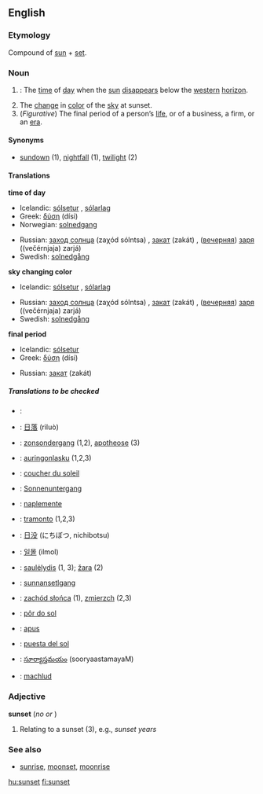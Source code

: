 ==English==

===Etymology===
Compound of [[sun]] + [[set]].

===Noun===
{{en-noun-reg}}

# {{time}}: The [[time]] of [[day]] when the [[sun]] [[disappear]]s below the [[western]] [[horizon]].
# The [[change]] in [[color]] of the [[sky]] at sunset.
# (''Figurative'') The final period of a person’s [[life]], or of a business, a firm, or an [[era]].

====Synonyms====
*[[sundown]] (1), [[nightfall]] (1), [[twilight]] (2)

====Translations====
'''time of day'''
{{top}}
*Icelandic: [[sólsetur]] {{n}}, [[sólarlag]] {{n}}
*Greek: [[δύση]] (dísi) {{f}}
*Norwegian: [[solnedgang]] {{m}}
{{mid}}
*Russian: [[заход солнца]] (zaχód sólntsa) {{m}}, [[закат]] (zakát) {{m}}, ([[вечерний|вечерняя]]) [[заря]] ((večérnjaja) zarjá) {{f}}
*Swedish: [[solnedgång]] {{c}}
{{bottom}}

'''sky changing color'''
{{top}}
*Icelandic: [[sólsetur]] {{n}}, [[sólarlag]] {{n}}
{{mid}}
*Russian: [[заход солнца]] (zaχód sólntsa) {{m}}, [[закат]] (zakát) {{m}}, ([[вечерний|вечерняя]]) [[заря]] ((večérnjaja) zarjá) {{f}}
*Swedish: [[solnedgång]] {{c}}
{{bottom}}

'''final period'''
{{top}}
*Icelandic: [[sólsetur]] {{n}}
*Greek: [[δύση]] (dísi) {{f}}
{{mid}}
*Russian: [[закат]] (zakát) {{m}}
{{bottom}}

=====Translations to be checked=====
{{checktrans}}
{{top}}
*{{ttbc|Arabic}}: {{ARchar|[[غروب الشمس]]}} {{Unicode|(ğurú:b aš-šams)}} {{m}}
*{{ttbc|Chinese}}: [[日落]] (rìluò)
*{{ttbc|Dutch}}: [[zonsondergang]] {{m}} (1,2), [[apotheose]] {{f}} (3)
*{{ttbc|Finnish}}: [[auringonlasku]] (1,2,3)
*{{ttbc|French}}: [[coucher du soleil]] {{m}}
*{{ttbc|German}}: [[Sonnenuntergang]] {{m}}
*{{ttbc|Hungarian}}: [[naplemente]]
*{{ttbc|Italian}}: [[tramonto]] {{m}} (1,2,3)
*{{ttbc|Japanese}}: [[日没]] (にちぼつ, nichibotsu)
{{mid}}
*{{ttbc|Korean}}: [[일몰]] (ilmol)
*{{ttbc|Lithuanian}}: [[saulėlydis]] {{m}} (1, 3); [[žara]] {{f}} (2)
*{{ttbc|Old English}}: [[sunnansetlgang]] {{m}}
*{{ttbc|Polish}}: [[zachód słońca]] {{m}} (1), [[zmierzch]] {{m}} (2,3) 
*{{ttbc|Portuguese}}: [[pôr do sol]] {{m}}
*{{ttbc|Romanian}}: [[apus]] {{n}}
*{{ttbc|Spanish}}: [[puesta del sol]] {{f}}
*{{ttbc|Telugu}}: [[సూర్యాస్తమయం]] (sooryaastamayaM)
*{{ttbc|Welsh}}: [[machlud]]
{{bottom}}

===Adjective===
'''sunset'''  (''no'' {{compar}} ''or'' {{superl}})

# Relating to a sunset (3), e.g., ''sunset years''

===See also===
*[[sunrise]], [[moonset]], [[moonrise]]

[[hu:sunset]]
[[fi:sunset]]